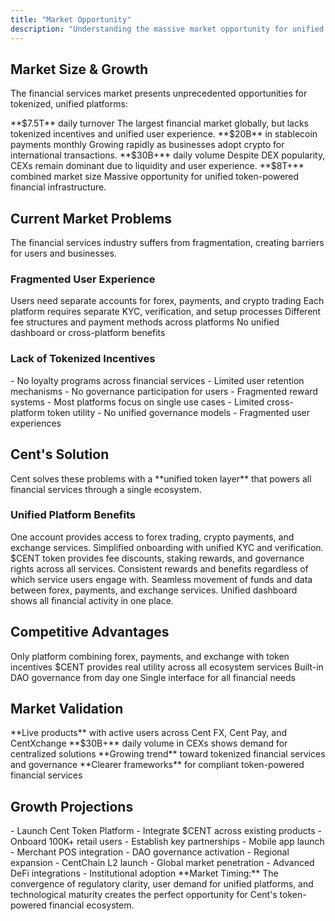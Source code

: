 ```yaml
---
title: "Market Opportunity"
description: "Understanding the massive market opportunity for unified financial infrastructure"
---
```


## Market Size & Growth

The financial services market presents unprecedented opportunities for tokenized, unified platforms:

<CardGroup cols={2}>
  <Card title="Forex Market" icon="chart-line">
    **$7.5T** daily turnover The largest financial market globally, but lacks
    tokenized incentives and unified user experience.
  </Card>
  <Card title="Crypto Payments" icon="credit-card">
    **$20B** in stablecoin payments monthly Growing rapidly as businesses adopt
    crypto for international transactions.
  </Card>
  <Card title="Centralized Exchanges" icon="exchange-alt">
    **$30B+** daily volume Despite DEX popularity, CEXs remain dominant due to
    liquidity and user experience.
  </Card>
  <Card title="Total Addressable Market" icon="globe">
    **$8T+** combined market size Massive opportunity for unified token-powered
    financial infrastructure.
  </Card>
</CardGroup>

## Current Market Problems

<Warning>
  The financial services industry suffers from fragmentation, creating barriers
  for users and businesses.
</Warning>

### Fragmented User Experience

<Columns cols={2}>
  <Card title="Multiple Platforms" icon="puzzle-piece">
    Users need separate accounts for forex, payments, and crypto trading
  </Card>
  <Card title="Complex Onboarding" icon="user-plus">
    Each platform requires separate KYC, verification, and setup processes
  </Card>
  <Card title="Inconsistent Fees" icon="dollar-sign">
    Different fee structures and payment methods across platforms
  </Card>
  <Card title="Limited Integration" icon="link">
    No unified dashboard or cross-platform benefits
  </Card>
</Columns>

### Lack of Tokenized Incentives

<AccordionGroup>
  <Accordion title="Traditional Finance Limitations" icon="bank">
    - No loyalty programs across financial services - Limited user retention
    mechanisms - No governance participation for users - Fragmented reward
    systems
  </Accordion>

  <Accordion title="Crypto Platform Gaps" icon="coins">
    - Most platforms focus on single use cases - Limited cross-platform token
    utility - No unified governance models - Fragmented user experiences
  </Accordion>
</AccordionGroup>

## Cent's Solution

<Info>
  Cent solves these problems with a **unified token layer** that powers all
  financial services through a single ecosystem.
</Info>

### Unified Platform Benefits

<Steps>
  <Step title="Single Account Access">
    One account provides access to forex trading, crypto payments, and exchange
    services.
    <Check>Simplified onboarding with unified KYC and verification.</Check>
  </Step>

  <Step title="Token-Powered Incentives">
    $CENT token provides fee discounts, staking rewards, and governance rights
    across all services.
    <Check>
      Consistent rewards and benefits regardless of which service users engage
      with.
    </Check>
  </Step>

  <Step title="Cross-Platform Integration">
    Seamless movement of funds and data between forex, payments, and exchange
    services.
    <Check>Unified dashboard shows all financial activity in one place.</Check>
  </Step>
</Steps>

## Competitive Advantages

<CardGroup cols={2}>
  <Card title="Comprehensive Solution" icon="check-circle">
    Only platform combining forex, payments, and exchange with token incentives
  </Card>
  <Card title="Token Utility" icon="coins">
    $CENT provides real utility across all ecosystem services
  </Card>
  <Card title="Governance Ready" icon="vote-yea">
    Built-in DAO governance from day one
  </Card>
  <Card title="Unified UX" icon="user-friends">
    Single interface for all financial needs
  </Card>
</CardGroup>

## Market Validation

<Columns cols={2}>
  <Card title="Existing User Base" icon="users">
    **Live products** with active users across Cent FX, Cent Pay, and
    CentXchange
  </Card>
  <Card title="Proven Demand" icon="chart-bar">
    **$30B+** daily volume in CEXs shows demand for centralized solutions
  </Card>
  <Card title="Token Adoption" icon="coins">
    **Growing trend** toward tokenized financial services and governance
  </Card>
  <Card title="Regulatory Clarity" icon="balance-scale">
    **Clearer frameworks** for compliant token-powered financial services
  </Card>
</Columns>

## Growth Projections

<AccordionGroup>
  <Accordion title="Short-term (2025-2026)" icon="calendar">
    - Launch Cent Token Platform - Integrate $CENT across existing products -
    Onboard 100K+ retail users - Establish key partnerships
  </Accordion>

  <Accordion title="Medium-term (2026-2027)" icon="calendar">
    - Mobile app launch - Merchant POS integration - DAO governance activation -
    Regional expansion
  </Accordion>

  <Accordion title="Long-term (2027+)" icon="calendar">
    - CentChain L2 launch - Global market penetration - Advanced DeFi
    integrations - Institutional adoption
  </Accordion>
</AccordionGroup>

<Tip>
  **Market Timing:** The convergence of regulatory clarity, user demand for
  unified platforms, and technological maturity creates the perfect opportunity
  for Cent's token-powered financial ecosystem.
</Tip>

